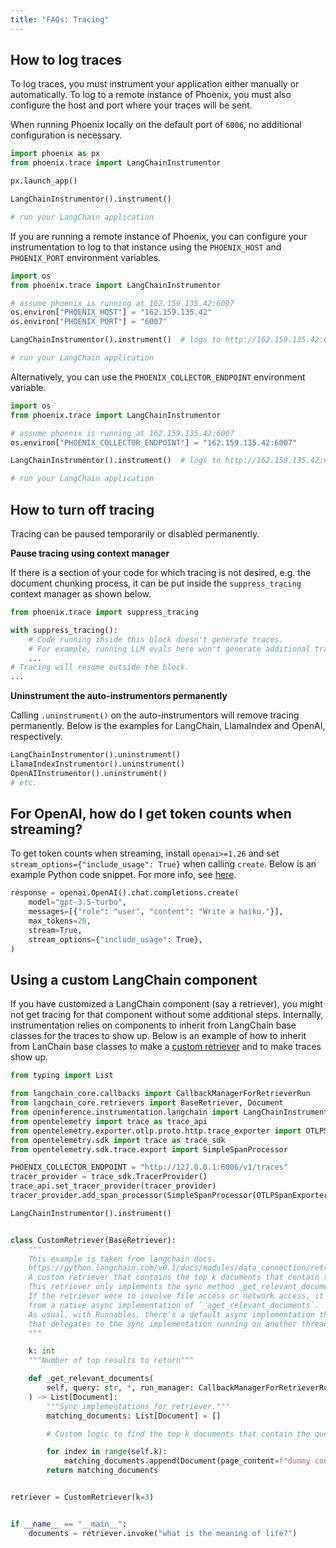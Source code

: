 ```yaml
---
title: "FAQs: Tracing"
---
```


## How to log traces

To log traces, you must instrument your application either manually or automatically. To log to a remote instance of Phoenix, you must also configure the host and port where your traces will be sent.

<Tabs>
<Tab title="Local Phoenix">
    
When running Phoenix locally on the default port of `6006`, no additional configuration is necessary.

```python
import phoenix as px
from phoenix.trace import LangChainInstrumentor

px.launch_app()

LangChainInstrumentor().instrument()

# run your LangChain application
```

</Tab>
<Tab title="Remote Phoenix">
   
If you are running a remote instance of Phoenix, you can configure your instrumentation to log to that instance using the `PHOENIX_HOST` and `PHOENIX_PORT` environment variables.

```python
import os
from phoenix.trace import LangChainInstrumentor

# assume phoenix is running at 162.159.135.42:6007
os.environ["PHOENIX_HOST"] = "162.159.135.42"
os.environ["PHOENIX_PORT"] = "6007"

LangChainInstrumentor().instrument()  # logs to http://162.159.135.42:6007

# run your LangChain application
```

Alternatively, you can use the `PHOENIX_COLLECTOR_ENDPOINT` environment variable.

```python
import os
from phoenix.trace import LangChainInstrumentor

# assume phoenix is running at 162.159.135.42:6007
os.environ["PHOENIX_COLLECTOR_ENDPOINT"] = "162.159.135.42:6007"

LangChainInstrumentor().instrument()  # logs to http://162.159.135.42:6007

# run your LangChain application
```
 
</Tab>
</Tabs>

## How to turn off tracing

Tracing can be paused temporarily or disabled permanently.

**Pause tracing using context manager**

If there is a section of your code for which tracing is not desired, e.g. the document chunking process, it can be put inside the `suppress_tracing` context manager as shown below.

```python
from phoenix.trace import suppress_tracing

with suppress_tracing():
    # Code running inside this block doesn't generate traces.
    # For example, running LLM evals here won't generate additional traces.
    ...
# Tracing will resume outside the block.
...
```

**Uninstrument the auto-instrumentors permanently**

Calling `.uninstrument()` on the auto-instrumentors will remove tracing permanently. Below is the examples for LangChain, LlamaIndex and OpenAI, respectively.

```python
LangChainInstrumentor().uninstrument()
LlamaIndexInstrumentor().uninstrument()
OpenAIInstrumentor().uninstrument()
# etc.
```

## For OpenAI, how do I get token counts when streaming?

To get token counts when streaming, install `openai>=1.26` and set `stream_options={"include_usage": True}` when calling `create`. Below is an example Python code snippet. For more info, see [here](https://community.openai.com/t/usage-stats-now-available-when-using-streaming-with-the-chat-completions-api-or-completions-api/738156).

```python
response = openai.OpenAI().chat.completions.create(
    model="gpt-3.5-turbo",
    messages=[{"role": "user", "content": "Write a haiku."}],
    max_tokens=20,
    stream=True,
    stream_options={"include_usage": True},
)
```

## Using a custom LangChain component

If you have customized a LangChain component (say a retriever), you might not get tracing for that component without some additional steps. Internally, instrumentation relies on components to inherit from LangChain base classes for the traces to show up. Below is an example of how to inherit from LanChain base classes to make a [custom retriever](https://python.langchain.com/v0.1/docs/modules/data_connection/retrievers/custom_retriever/) and to make traces show up.

```python
from typing import List

from langchain_core.callbacks import CallbackManagerForRetrieverRun
from langchain_core.retrievers import BaseRetriever, Document
from openinference.instrumentation.langchain import LangChainInstrumentor
from opentelemetry import trace as trace_api
from opentelemetry.exporter.otlp.proto.http.trace_exporter import OTLPSpanExporter
from opentelemetry.sdk import trace as trace_sdk
from opentelemetry.sdk.trace.export import SimpleSpanProcessor

PHOENIX_COLLECTOR_ENDPOINT = "http://127.0.0.1:6006/v1/traces"
tracer_provider = trace_sdk.TracerProvider()
trace_api.set_tracer_provider(tracer_provider)
tracer_provider.add_span_processor(SimpleSpanProcessor(OTLPSpanExporter(endpoint)))

LangChainInstrumentor().instrument()


class CustomRetriever(BaseRetriever):
    """
    This example is taken from langchain docs.
    https://python.langchain.com/v0.1/docs/modules/data_connection/retrievers/custom_retriever/
    A custom retriever that contains the top k documents that contain the user query.
    This retriever only implements the sync method _get_relevant_documents.
    If the retriever were to involve file access or network access, it could benefit
    from a native async implementation of `_aget_relevant_documents`.
    As usual, with Runnables, there's a default async implementation that's provided
    that delegates to the sync implementation running on another thread.
    """

    k: int
    """Number of top results to return"""

    def _get_relevant_documents(
        self, query: str, *, run_manager: CallbackManagerForRetrieverRun
    ) -> List[Document]:
        """Sync implementations for retriever."""
        matching_documents: List[Document] = []

        # Custom logic to find the top k documents that contain the query

        for index in range(self.k):
            matching_documents.append(Document(page_content=f"dummy content at {index}", score=1.0))
        return matching_documents


retriever = CustomRetriever(k=3)


if __name__ == "__main__":
    documents = retriever.invoke("what is the meaning of life?")
```


